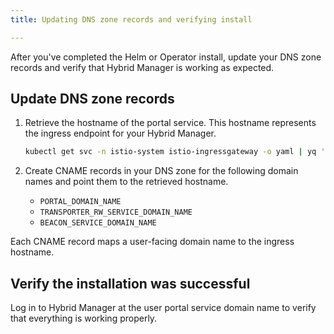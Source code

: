 ```yaml
---
title: Updating DNS zone records and verifying install

---
```


After you've completed the Helm or Operator install, update your DNS zone records and verify that Hybrid Manager is working as expected.

## Update DNS zone records

1.  Retrieve the hostname of the portal service. 
    This hostname represents the ingress endpoint for your Hybrid Manager.

    ```bash
    kubectl get svc -n istio-system istio-ingressgateway -o yaml | yq '.status.loadBalancer.ingress[0].hostname'
    ```

1.  Create CNAME records in your DNS zone for the following domain names and point them to the retrieved hostname.

    -   `PORTAL_DOMAIN_NAME`
    -   `TRANSPORTER_RW_SERVICE_DOMAIN_NAME`
    -   `BEACON_SERVICE_DOMAIN_NAME`

Each CNAME record maps a user-facing domain name to the ingress hostname.

## Verify the installation was successful

Log in to Hybrid Manager at the user portal service domain name to verify that everything is working properly.
